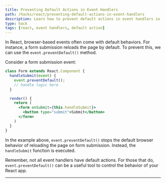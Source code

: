```yaml
---
title: Preventing Default Actions in Event Handlers
path: /hacks/react/preventing-default-actions-in-event-handlers
description: Learn how to prevent default actions in event handlers in React. It includes snippets of code to easily understand and implement this approach.
type: hack
tags: [react, event handlers, default action]
---
```


In React, browser-based events often come with default behaviors. For instance, a form submission reloads the page by default. To prevent this, we can use the `event.preventDefault()` method. 

Consider a form submission event:

```jsx
class Form extends React.Component {
  handleSubmit(event) {
    event.preventDefault();
    // handle logic here
  }

  render() {
    return (
      <form onSubmit={this.handleSubmit}>
        <button type="submit">Submit</button>
      </form>
    )
  }
}
```

In the example above, `event.preventDefault()` stops the default browser behavior of reloading the page on form submission. Instead, the `handleSubmit` function is executed.

Remember, not all event handlers have default actions. For those that do, `event.preventDefault()` can be a useful tool to control the behavior of your React app.

---
